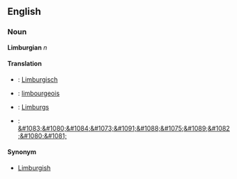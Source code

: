 ==English==

===Noun===
'''Limburgian''' ''n''

<!-- #verzamelnaam van een reeks variëteiten van de Germaanse taalfamilie, gesproken in Limburg aan beide zijden van de Belgisch-Nederlandse staatsgrens, in Oost-Brabant, de Voerstreek en in Selfkant in Duitsland. -->

====Translation====
*{{de}}: [[Limburgisch]]
*{{fr}}: [[limbourgeois]]
*{{nl}}: [[Limburgs]]
*{{ru}}: [[&#1083;&#1080;&#1084;&#1073;&#1091;&#1088;&#1075;&#1089;&#1082;&#1080;&#1081;]]

====Synonym====
* [[Limburgish]]